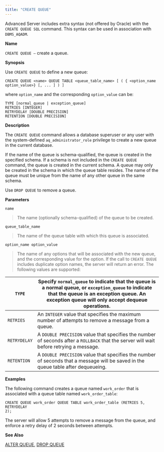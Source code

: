```yaml
---
title: "CREATE QUEUE"
---
```


<div id="create_queue" class="registered_link"></div>

Advanced Server includes extra syntax (not offered by Oracle) with the `CREATE QUEUE SQL` command. This syntax can be used in association with `DBMS_AQADM`.

**Name**

`CREATE QUEUE –` create a queue.

**Synopsis**

Use `CREATE QUEUE` to define a new queue:

```text
CREATE QUEUE <name> QUEUE TABLE <queue_table_name> [ ( { <option_name
option_value>} [, ... ] ) ]
```

where `option_name` and the corresponding `option_value` can be:

```text
TYPE [normal_queue | exception_queue]
RETRIES [INTEGER]
RETRYDELAY [DOUBLE PRECISION]
RETENTION [DOUBLE PRECISION]
```

**Description**

The `CREATE QUEUE` command allows a database superuser or any user with the system-defined `aq_administrator_role` privilege to create a new queue in the current database.

If the name of the queue is schema-qualified, the queue is created in the specified schema. If a schema is not included in the `CREATE QUEUE` command, the queue is created in the current schema. A queue may only be created in the schema in which the queue table resides. The name of the queue must be unique from the name of any other queue in the same schema.

Use `DROP QUEUE` to remove a queue.

**Parameters**

`name`

> The name (optionally schema-qualified) of the queue to be created.

`queue_table_name`

> The name of the queue table with which this queue is associated.

`option_name option_value`

> The name of any options that will be associated with the new queue, and the corresponding value for the option. If the call to `CREATE QUEUE` includes duplicate option names, the server will return an error. The following values are supported:

| `TYPE`       | Specify `normal_queue` to indicate that the queue is a normal queue, or `exception_queue` to indicate that the queue is an exception queue. An exception queue will only accept dequeue operations. |
| ------------ | --------------------------------------------------------------------------------------------------------------------------------------------------------------------------------------------------- |
| `RETRIES`    | An `INTEGER` value that specifies the maximum number of attempts to remove a message from a queue.                                                                                                  |
| `RETRYDELAY` | A `DOUBLE PRECISION` value that specifies the number of seconds after a `ROLLBACK` that the server will wait before retrying a message.                                                             |
| `RETENTION`  | A `DOUBLE PRECISION` value that specifies the number of seconds that a message will be saved in the queue table after dequeueing.                                                                   |

**Examples**

The following command creates a queue named `work_order` that is associated with a queue table named `work_order_table`:

```text
CREATE QUEUE work_order QUEUE TABLE work_order_table (RETRIES 5, RETRYDELAY
2);
```

The server will allow 5 attempts to remove a message from the queue, and enforce a retry delay of 2 seconds between attempts.

**See Also**

[ALTER QUEUE](06_alter_queue/#alter_queue), [DROP QUEUE](52_drop_queue/#drop_queue)
